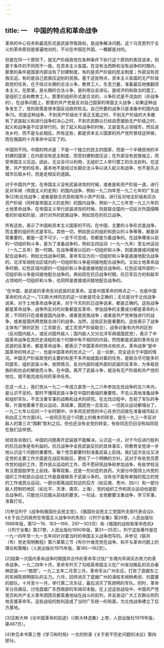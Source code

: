 ```yaml
---
---
---
```

title: 一　中国的特点和革命战争
---




革命的中心任务和最高形式是武装夺取政权，是战争解决问题。这个马克思列宁主义的革命原则是普遍地对的，不论在中国在外国，一概都是对的。

但是在同一个原则下，就无产阶级政党在各种条件下执行这个原则的表现说来，则基于条件的不同而不一致。在资本主义各国，在没有法西斯和没有战争的时期内，那里的条件是国家内部没有了封建制度，有的是资产阶级的民主制度；外部没有民族压迫，有的是自己民族压迫别的民族。基于这些特点，资本主义各国的无产阶级政党的任务，在于经过长期的合法斗争，教育工人，生息力量，准备最后地推翻资本主义。在那里，是长期的合法斗争，是利用议会讲坛，是经济的和政治的罢工，是组织工会和教育工人。那里的组织形式是合法的，斗争形式是不流血的（非战争的）。在战争问题上，那里的共产党是反对自己国家的帝国主义战争；如果这种战争发生了，党的政策是使本国反动政府败北。自己所要的战争只是准备中的国内战争[1]。但是这种战争，不到资产阶级处于真正无能之时，不到无产阶级的大多数有了武装起义和进行战争的决心之时，不到农民群众已经自愿援助无产阶级之时，起义和战争是不应该举行的。到了起义和战争的时候，又是首先占领城市，然后进攻乡村，而不是与此相反。所有这些，都是资本主义国家的共产党所曾经这样做，而在俄国的十月革命中证实了的。

中国则不同。中国的特点是：不是一个独立的民主的国家，而是一个半殖民地的半封建的国家；在内部没有民主制度，而受封建制度压迫；在外部没有民族独立，而受帝国主义压迫。因此，无议会可以利用，无组织工人举行罢工的合法权利。在这里，共产党的任务，基本地不是经过长期合法斗争以进入起义和战争，也不是先占城市后取乡村，而是走相反的道路。

对于中国共产党，在帝国主义没有武装进攻的时候，或者是和资产阶级一道，进行反对军阀（帝国主义的走狗）的国内战争，例如一九二四年至一九二七年的广东战争[2]和北伐战争；或者是联合农民和城市小资产阶级，进行反对地主阶级和买办资产阶级（同样是帝国主义的走狗）的国内战争，例如一九二七年至一九三六年的土地革命战争。在帝国主义举行武装进攻的时候，则是联合国内一切反对外国侵略者的阶级和阶层，进行对外的民族战争，例如现在的抗日战争。

所有这些，表示了中国和资本主义国家的不同。在中国，主要的斗争形式是战争，而主要的组织形式是军队。其他一切，例如民众的组织和民众的斗争等等，都是非常重要的，都是一定不可少，一定不可忽视，但都是为着战争的。在战争爆发以前的一切组织和斗争，是为了准备战争的，例如五四运动（一九一九年）至五卅运动（一九二五年）那一时期。在战争爆发以后的一切组织和斗争，则是直接或间接地配合战争的，例如北伐战争时期，革命军后方的一切组织和斗争是直接地配合战争的，北洋军阀统治区域内的一切组织和斗争是间接地配合战争的。又如土地革命战争时期，红色区域内部的一切组织和斗争是直接地配合战争的，红色区域外部的一切组织和斗争是间接地配合战争的。再如现在抗日战争时期，抗日军后方的和敌军占领地的一切组织和斗争，也同样是直接或间接地配合战争的。

“在中国，是武装的革命反对武装的反革命。这是中国革命的特点之一，也是中国革命的优点之一。”[3]斯大林同志的这一论断是完全正确的；无论是对于北伐战争说来，对于土地革命战争说来，对于今天的抗日战争说来，都是正确的。这些战争都是革命战争，战争所反对的对象都是反革命，参加战争的主要成分都是革命的人民；不同的只在或者是国内战争，或者是民族战争；或者是共产党单独进行的战争，或者是国共两党联合进行的战争。当然，这些区别是重要的。这些表示了战争主体有广狭的区别（工农联合，或工农资产阶级联合），战争对象有内外的区别（反对国内敌人，或反对国外敌人；国内敌人又分北洋军阀或国民党），表示了中国革命战争在其历史进程的各个时期中有不相同的内容。然而都是武装的革命反对武装的反革命，都是革命战争，都表示了中国革命的特点和优点。革命战争“是中国革命的特点之一，也是中国革命的优点之一”，这一论断，完全适合于中国的情况。中国无产阶级政党的主要的和差不多开始就面对着的任务，是联合尽可能多的同盟军，组织武装斗争，依照情况，反对内部的或外部的武装的反革命，为争取民族的和社会的解放而斗争。在中国，离开了武装斗争，就没有无产阶级和共产党的地位，就不能完成任何的革命任务。

在这一点上，我们党从一九二一年成立直至一九二六年参加北伐战争的五六年内，是认识不足的。那时不懂得武装斗争在中国的极端的重要性，不去认真地准备战争和组织军队，不去注重军事的战略和战术的研究。在北伐过程中，忽视了军队的争取，片面地着重于民众运动，其结果，国民党一旦反动，一切民众运动都塌台了。一九二七年以后的一个长时期中，许多同志把党的中心任务仍旧放在准备城市起义和白区工作方面[4]。一些同志在这个问题上的根本的转变，是在一九三一年反对敌人的第三次“围剿”胜利之后。但也还没有全党的转变，有些同志仍旧没有如同现在我们这样想。

经验告诉我们，中国的问题离开武装就不能解决。认识这一点，对于今后进行胜利的抗日战争是有利益的。抗日战争中全民武装反抗的具体事实，将教育全党进一步地认识这个问题的重要性，每个党员都要时刻准备武装上前线。我们这次会议又决定党的主要工作方面是在战区和敌后，更给了一个明确的方针。这对于有些党员愿作党的组织工作，愿作民众运动的工作，而不愿研究战争和参加战争，有些学校没有注意鼓励学生上前线，等等现象，还是一剂对症的良药。大部分中国领土内党的组织工作和民众运动工作是直接联系于武装斗争的，没有也不能有单独的孤立的党的工作或民众运动。一部分距离战区较远的后方（如云南、贵州、四川）和一部分敌人控制的地区（如北平、天津、南京、上海），党的组织工作和民众运动也是配合战争的，只能也只应服从前线的要求。一句话，全党都要注重战争，学习军事，准备打仗。



[1]参见列宁《战争和俄国社会民主党》、《俄国社会民主工党国外支部代表会议》、《关于自己的政府在帝国主义战争中的失败》（《列宁全集》第26卷，人民出版社1988年版，第12—19、163—169、297—303页）和《俄国的战败和革命危机》（《列宁全集》第27卷，人民出版社1990年版，第31—35页）。列宁这些著作是在一九一四年至一九一五年间针对着当时的帝国主义战争而写的。并参见《联共（布）党史简明教程》第六章第三节《布尔什维克党在战争、和平与革命问题上的理论和策略》（人民出版社1975年版，第185—192页）。



[2]指第一次国内革命战争时期国共合作的革命军讨伐广东境内军阀买办势力的革命战争。一九二四年十月，革命军歼灭了勾结英帝国主义在广州发动叛乱的买办豪绅武装——“商团”。一九二五年二月至三月，革命军从广州东征，打败了盘据东江的军阀陈炯明部队的主力。六月，回师消灭了盘据广州的滇桂军阀杨希闵、刘震寰的部队。十月至十一月，举行第二次东征，最后消灭了陈炯明的军队。同时，革命军分兵南征，讨伐盘据广东西南部的军阀邓本殷。在上述这些战役中，中国共产党党员和共产主义青年团团员都英勇地站在战斗的前列，并且发动广大工农群众热烈地支援革命军。这些战役的胜利造成了当时广东统一的局面，为北伐战争建立了后方基地。

[3]见斯大林《论中国革命的前途》（《斯大林选集》上卷，人民出版社1979年版，第487页）。

[4]参见本书第三卷《学习和时局》一文的附录《关于若干历史问题的决议》第四部分。
